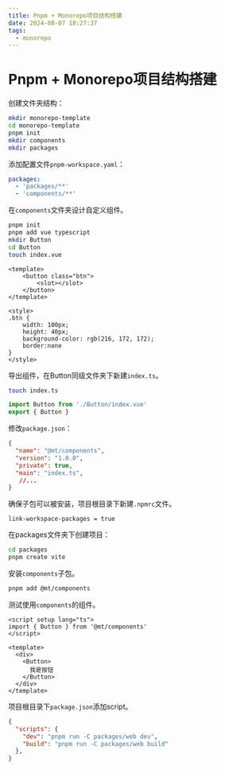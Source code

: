 ```yaml
---
title: Pnpm + Monorepo项目结构搭建
date: 2024-08-07 18:27:37
tags:
  - monorepo
---
```


# Pnpm + Monorepo项目结构搭建

创建文件夹结构：
```bash
mkdir monorepo-template
cd monorepo-template
pnpm init
mkdir components
mkdir packages
```
添加配置文件`pnpm-workspace.yaml`：
```yaml
packages:
  - 'packages/**'
  - 'components/**'
```

在`components`文件夹设计自定义组件。

```bash
pnpm init
pnpm add vue typescript
mkdir Button
cd Button
touch index.vue
```

```vue
<template>
    <button class="btn">
        <slot></slot>
    </button>
</template>

<style>
.btn {
    width: 100px;
    height: 40px;
    background-color: rgb(216, 172, 172);
    border:none
}
</style>
```

导出组件，在Button同级文件夹下新建`index.ts`。

```bash
touch index.ts
```

```ts
import Button from './Button/index.vue'
export { Button }
```

修改`package.json`：
```json
{
  "name": "@mt/components",
  "version": "1.0.0",
  "private": true,
  "main": "index.ts",
   //...
}
```
确保子包可以被安装，项目根目录下新建`.npmrc`文件。
```text
link-workspace-packages = true
```

在packages文件夹下创建项目：
```bash
cd packages
pnpm create vite
```
安装`components`子包。
```bash
pnpm add @mt/components
```

测试使用`components`的组件。
```vue
<script setup lang="ts">
import { Button } from '@mt/components'
</script>

<template>
  <div>
    <Button>
      我是按钮
    </Button>
  </div>
</template>
```

项目根目录下`package.json`添加script。
```json
{
  "scripts": {
    "dev": "pnpm run -C packages/web dev",
    "build": "pnpm run -C packages/web build"
  },
}
```
